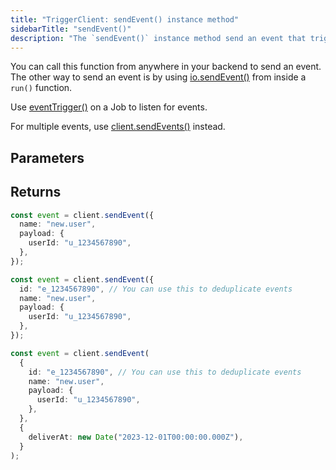 ```yaml
---
title: "TriggerClient: sendEvent() instance method"
sidebarTitle: "sendEvent()"
description: "The `sendEvent()` instance method send an event that triggers any Jobs that are listening for that event (based on the name)."
---
```


You can call this function from anywhere in your backend to send an event. The other way to send an event is by using [io.sendEvent()](/sdk/io/sendevent) from inside a `run()` function.

Use [eventTrigger()](/sdk/eventtrigger) on a Job to listen for events.

For multiple events, use [client.sendEvents()](/sdk/triggerclient/instancemethods/sendevents) instead.

## Parameters

<Snippet file="send-event-params.mdx" />

## Returns

<Snippet file="send-event-return.mdx" />

<RequestExample>

```ts Simple example with a payload
const event = client.sendEvent({
  name: "new.user",
  payload: {
    userId: "u_1234567890",
  },
});
```

```ts Send an event with an ID
const event = client.sendEvent({
  id: "e_1234567890", // You can use this to deduplicate events
  name: "new.user",
  payload: {
    userId: "u_1234567890",
  },
});
```

```ts Send an event to be delivered later
const event = client.sendEvent(
  {
    id: "e_1234567890", // You can use this to deduplicate events
    name: "new.user",
    payload: {
      userId: "u_1234567890",
    },
  },
  {
    deliverAt: new Date("2023-12-01T00:00:00.000Z"),
  }
);
```

</RequestExample>

